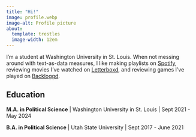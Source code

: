 ```yaml
---
title: "Hi!"
image: profile.webp
image-alt: Profile picture
about:
  template: trestles
  image-width: 12em
---
```


:::{#hero-heading}

I'm a student at Washington University in St. Louis. When not messing around with text-as-data measures, I like making playlists on [Spotify](https://open.spotify.com/user/x5xyifk4f697kabe2mm1u95p5?si=972ccc2d5bca40cd), reviewing movies I've watched on [Letterboxd](https://letterboxd.com/PeterJBachman/), and reviewing games I've played on [Backloggd](https://www.backloggd.com/u/PeterJBachman/).

## Education

**M.A. in Political Science** | Washington University in St. Louis | Sept 2021 - May 2024

**B.A. in Political Science** | Utah State University | Sept 2017 - June 2021

:::

